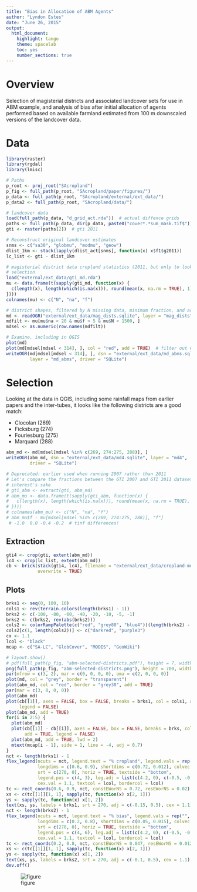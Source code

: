 ```yaml
---
title: "Bias in Allocation of ABM Agents"
author: "Lyndon Estes"
date: "June 26, 2015"
output: 
  html_document:
    highlight: tango
    theme: spacelab
    toc: yes 
    number_sections: true
---
```


# Overview 

Selection of magisterial districts and associated landcover sets for use in ABM example, and analysis of bias after initial allocation of agents performed based on available farmland estimated from 100 m downscaled versions of the landcover data. 

# Data
```r
library(raster)
library(rgdal)
library(lmisc)

# Paths
p_root <- proj_root("SAcropland")
p_fig <- full_path(p_root, "SAcropland/paper/figures/")
p_data <- full_path(p_root, "SAcropland/external/ext_data/")
p_data2 <- full_path(p_root, "SAcropland/data/")

# landcover data
load(full_path(p_data, "d_grid_act.rda"))  # actual diffence grids
paths <- full_path(p_data, dir(p_data, paste0("cover*.*sum_mask.tif$")))
gti <- raster(paths[2])  # gti 2011

# Reconstruct original landcover estimates
snms <- c("sa30", "globmu", "modmu", "geow")
dlist_1km <- stack(lapply(dlist_act[snms], function(x) x$f1$g2011))
lc_list <- gti - dlist_1km 

# magisterial district data cropland statistics (2011, but only to look at for 
# selection 
load("external/ext_data/gti_md.rda")
mu <- data.frame(t(sapply(gti_md, function(x) {
  c(length(x), length(which(is.na(x))), round(mean(x, na.rm = TRUE), 1))
})))
colnames(mu) <- c("N", "na", "f")

# district shapes, filtered by N missing data, minimum fraction, and area
md <- readOGR("external/ext_data/mag_dists.sqlite", layer = "mag_dists")
mdfilt <- mu[mu$na < 20 & mu$f > 5 & mu$N < 1500, ]  
mdsel <- as.numeric(row.names(mdfilt))

# Examine, including in QGIS
plot(md)
plot(md[mdsel[mdsel < 314], ], col = "red", add = TRUE)  # filter out Cape ones
writeOGR(md[mdsel[mdsel < 314], ], dsn = "external/ext_data/md_abms.sqlite",
         layer = "md_abms", driver = "SQLite")

```

# Selection

Looking at the data in QGIS, including some rainfall maps from earlier papers and the inter-tubes, it looks like the following districts are a good match: 

   + Clocolan (269)
   + Ficksburg (274)
   + Fouriesburg (275)
   + Marquard (288)
   
```r
abm_md <- md[mdsel[mdsel %in% c(269, 274:275, 288)], ]
writeOGR(abm_md, dsn = "external/ext_data/md4.sqlite", layer = "md4", 
         driver = "SQLite")

# Deprecated: earlier used when running 2007 rather than 2011
# Let's compare the fractions between the GTI 2007 and GTI 2011 datasets for 
# interest's sake
# gti_abm <- extract(gti, abm_md)
# abm_mu <- data.frame(t(sapply(gti_abm, function(x) {
#   c(length(x), length(which(is.na(x))), round(mean(x, na.rm = TRUE), 1))
# })))
# colnames(abm_mu) <- c("N", "na", "f")
# abm_mu$f - mu[mdsel[mdsel %in% c(269, 274:275, 288)], "f"]
 # -1.0  0.0 -0.4 -0.2  # tinf differences!
```

## Extraction
```r
gti4 <- crop(gti, extent(abm_md))
lc4 <- crop(lc_list, extent(abm_md))
cb <- brick(stack(gti4, lc4), filename = "external/ext_data/cropland-md4.tif", 
            overwrite = TRUE)
```

## Plots
```r
brks1 <- seq(0, 100, 10)
cols1 <- rev(terrain.colors(length(brks1) - 1))
brks2 <- c(-100, -80, -60, -40, -20, -10, -5, -1)
brks2 <- c(brks2, rev(abs(brks2)))
cols2 <- colorRampPalette(c("red", "grey80", "blue4"))(length(brks2) - 1)
cols2[c(1, length(cols2))] <- c("darkred", "purple3")
cx <- 1.1
lcol <- "black"
mcap <- c("SA-LC", "GlobCover", "MODIS", "GeoWiki")

# layout.show()
# pdf(full_path(p_fig, "abm-selected-districts.pdf"), height = 7, width = 7)
png(full_path(p_fig, "abm-selected-districts.png"), height = 700, width = 700)
par(mfrow = c(3, 2), mar = c(0, 0, 0, 0), oma = c(2, 0, 0, 0))
plot(md, col = "grey", border = "transparent")
plot(abm_md, col = "red", border = "grey30", add = TRUE)
par(mar = c(3, 0, 0, 0))
plot(abm_md)
plot(cb[[1]], axes = FALSE, box = FALSE, breaks = brks1, col = cols1, add = TRUE, 
     legend = FALSE)
plot(abm_md, add = TRUE)
for(i in 2:5) {
  plot(abm_md)
  plot(cb[[1]] - cb[[i]], axes = FALSE, box = FALSE, breaks = brks, col = cols, 
       add = TRUE, legend = FALSE)
  plot(abm_md, add = TRUE, lwd = 2)
  mtext(mcap[i - 1], side = 1, line = -4, adj = 0.7)
}
nct <- length(brks1) - 1
flex_legend(ncuts = nct, legend.text = "% cropland", legend.vals = rep("", nct),
            longdims = c(0.6, 0.9), shortdims = c(0.72, 0.012), colvec = cols1, 
            srt = c(270, 0), horiz = TRUE, textside = "bottom", 
            legend.pos = c(4, 3), leg.adj = list(c(4.2, 0), c(-0.5, -0.5)), 
            cex.val = 1.1, textcol = lcol, bordercol = lcol)
tc <- rect_coords(0.6, 0.9, nct, constEWorNS = 0.72, resEWorNS = 0.02)
xs <- c(tc[[1]][1, 1], sapply(tc, function(x) x[2, 1]))
ys <- sapply(tc, function(x) x[1, 2])
text(xs, ys, labels = brks1, srt = 270, adj = c(-0.15, 0.5), cex = 1.1)
nct <- length(brks2) - 1
flex_legend(ncuts = nct, legend.text = "% bias", legend.vals = rep("", nct),
            longdims = c(0.2, 0.8), shortdims = c(0.05, 0.015), colvec = cols2, 
            srt = c(270, 0), horiz = TRUE, textside = "bottom", 
            legend.pos = c(4, 6), leg.adj = list(c(4.2, 0), c(-0.5, -0.5)), 
            cex.val = 1.1, textcol = lcol, bordercol = lcol)
tc <- rect_coords(0.2, 0.8, nct, constEWorNS = 0.047, resEWorNS = 0.012)
xs <- c(tc[[1]][1, 1], sapply(tc, function(x) x[2, 1]))
ys <- sapply(tc, function(x) x[1, 2])
text(xs, ys, labels = brks2, srt = 270, adj = c(-0.1, 0.5), cex = 1.1)
dev.off()
```

![figure](../paper/figures/abm-selected-districts.png)
